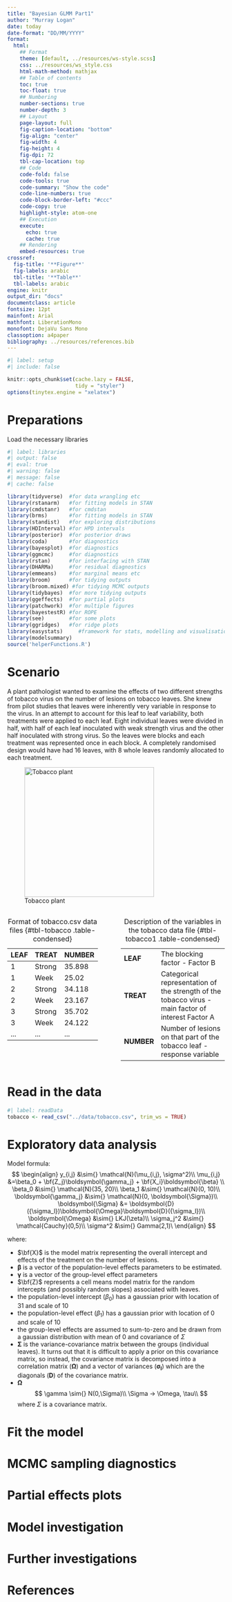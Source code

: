 ```yaml
---
title: "Bayesian GLMM Part1"
author: "Murray Logan"
date: today
date-format: "DD/MM/YYYY"
format: 
  html:
    ## Format
    theme: [default, ../resources/ws-style.scss]
    css: ../resources/ws_style.css
    html-math-method: mathjax
    ## Table of contents
    toc: true
    toc-float: true
    ## Numbering
    number-sections: true
    number-depth: 3
    ## Layout
    page-layout: full
    fig-caption-location: "bottom"
    fig-align: "center"
    fig-width: 4
    fig-height: 4
    fig-dpi: 72
    tbl-cap-location: top
    ## Code
    code-fold: false
    code-tools: true
    code-summary: "Show the code"
    code-line-numbers: true
    code-block-border-left: "#ccc"
    code-copy: true
    highlight-style: atom-one
    ## Execution
    execute:
      echo: true
      cache: true
    ## Rendering
    embed-resources: true
crossref:
  fig-title: '**Figure**'
  fig-labels: arabic
  tbl-title: '**Table**'
  tbl-labels: arabic
engine: knitr
output_dir: "docs"
documentclass: article
fontsize: 12pt
mainfont: Arial
mathfont: LiberationMono
monofont: DejaVu Sans Mono
classoption: a4paper
bibliography: ../resources/references.bib
---
```


```r
#| label: setup
#| include: false

knitr::opts_chunk$set(cache.lazy = FALSE,
                      tidy = "styler")
options(tinytex.engine = "xelatex")
```


# Preparations

Load the necessary libraries

```r
#| label: libraries
#| output: false
#| eval: true
#| warning: false
#| message: false
#| cache: false

library(tidyverse)  #for data wrangling etc
library(rstanarm)   #for fitting models in STAN
library(cmdstanr)   #for cmdstan
library(brms)       #for fitting models in STAN
library(standist)   #for exploring distributions
library(HDInterval) #for HPD intervals
library(posterior)  #for posterior draws
library(coda)       #for diagnostics
library(bayesplot)  #for diagnostics
library(ggmcmc)     #for diagnostics
library(rstan)      #for interfacing with STAN
library(DHARMa)     #for residual diagnostics
library(emmeans)    #for marginal means etc
library(broom)      #for tidying outputs
library(broom.mixed) #for tidying MCMC outputs
library(tidybayes)  #for more tidying outputs
library(ggeffects)  #for partial plots
library(patchwork)  #for multiple figures
library(bayestestR) #for ROPE
library(see)        #for some plots
library(ggridges)   #for ridge plots
library(easystats)     #framework for stats, modelling and visualisation
library(modelsummary)
source('helperFunctions.R')
```

# Scenario

A plant pathologist wanted to examine the effects of two different
strengths of tobacco virus on the number of lesions on tobacco leaves.
She knew from pilot studies that leaves were inherently very variable
in response to the virus. In an attempt to account for this leaf to
leaf variability, both treatments were applied to each leaf. Eight
individual leaves were divided in half, with half of each leaf
inoculated with weak strength virus and the other half inoculated with
strong virus. So the leaves were blocks and each treatment was
represented once in each block. A completely randomised design would
have had 16 leaves, with 8 whole leaves randomly allocated to each
treatment.

![Tobacco plant](../resources/TobaccoPlant.jpg){#fig-tobacco height="300"}

:::: {.columns}

::: {.column width="50%"}

LEAF   TREAT    NUMBER
------ -------- --------
1      Strong   35.898
1      Week     25.02
2      Strong   34.118
2      Week     23.167
3      Strong   35.702
3      Week     24.122
\...   \...     \...

: Format of tobacco.csv data files {#tbl-tobacco .table-condensed}

:::

::: {.column width="50%"}

------------ ----------------------------------------------------------------------------------------------------
**LEAF**     The blocking factor - Factor B
**TREAT**    Categorical representation of the strength of the tobacco virus - main factor of interest Factor A
**NUMBER**   Number of lesions on that part of the tobacco leaf - response variable
------------ ----------------------------------------------------------------------------------------------------

: Description of the variables in the tobacco data file {#tbl-tobacco1 .table-condensed}

:::
::::


# Read in the data

```r
#| label: readData
tobacco <- read_csv("../data/tobacco.csv", trim_ws = TRUE)
```

 

# Exploratory data analysis

Model formula:
$$
\begin{align}
y_{i,j} &\sim{} \mathcal{N}(\mu_{i,j}, \sigma^2)\\
\mu_{i,j} &=\beta_0 + \bf{Z_j}\boldsymbol{\gamma_j} + \bf{X_i}\boldsymbol{\beta} \\
\beta_0 &\sim{} \mathcal{N}(35, 20)\\
\beta_1 &\sim{} \mathcal{N}(0, 10)\\
\boldsymbol{\gamma_j} &\sim{} \mathcal{N}(0, \boldsymbol{\Sigma})\\
\boldsymbol{\Sigma} &= \boldsymbol{D}({\sigma_l})\boldsymbol{\Omega}\boldsymbol{D}({\sigma_l})\\
\boldsymbol{\Omega} &\sim{} LKJ(\zeta)\\
\sigma_j^2 &\sim{} \mathcal{Cauchy}(0,5)\\
\sigma^2 &\sim{} Gamma(2,1)\
\end{align}
$$

where:

- $\bf{X}$ is the model matrix representing the overall intercept and
  effects of the treatment on the number of lesions.
- $\boldsymbol{\beta}$ is a vector of the population-level effects
  parameters to be estimated.
- $\boldsymbol{\gamma}$ is a vector of the group-level effect parameters
- $\bf{Z}$ represents a cell means model matrix for the random intercepts (and
  possibly random slopes) associated with leaves.
- the population-level intercept ($\beta_0$) has a gaussian prior with location
  of 31 and scale of 10
- the population-level effect ($\beta_1$) has a gaussian prior with location of
  0 and scale of 10
- the group-level effects are assumed to sum-to-zero and be drawn from a
  gaussian distribution with mean of 0 and covariance of $\Sigma$  
- $\boldsymbol{\Sigma}$ is the variance-covariance matrix between the
  groups (individual leaves).  It turns out that it is difficult to
  apply a prior on this covariance matrix, so instead, the covariance
  matrix is decomposed into a correlation matrix
  ($\boldsymbol{\Omega}$) and a vector of variances
  ($\boldsymbol{\sigma_l}$) which are the diagonals ($\boldsymbol{D}$)
  of the covariance matrix.
- $\boldsymbol{\Omega}$ 
$$
\gamma \sim{} N(0,\Sigma)\\
\Sigma -> \Omega, \tau\\
$$
where $\Sigma$ is a covariance matrix.

# Fit the model


# MCMC sampling diagnostics 


# Partial effects plots


# Model investigation

# Further investigations

# References

